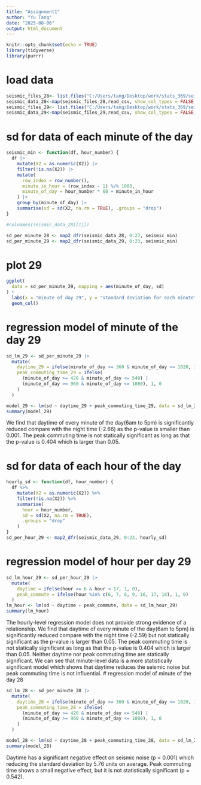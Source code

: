 ---
title: "Assignment1"
author: "Yu Tang"
date: "2025-08-06"
output: html_document
---

```{r setup, include=FALSE}
knitr::opts_chunk$set(echo = TRUE)
library(tidyverse)
library(purrr)
```

# load data
```{r}
seismic_files_28<- list.files("C:/Users/tang/Desktop/work/stats_369/seismic/28",pattern=".csv",full=TRUE)
seismic_data_28<-map(seismic_files_28,read_csv, show_col_types = FALSE, col_names = FALSE)
seismic_files_29<- list.files("C:/Users/tang/Desktop/work/stats_369/seismic/29",pattern=".csv",full=TRUE)
seismic_data_29<-map(seismic_files_29,read_csv, show_col_types = FALSE, col_names = FALSE)
```

# sd for data of each minute of the day
```{r}
seismic_min <- function(df, hour_number) {
  df |>
    mutate(X2 = as.numeric(X2)) |>
    filter(!is.na(X2)) |>
    mutate(
      row_index = row_number(),
      minute_in_hour = (row_index - 1) %/% 1080,
      minute_of_day = hour_number * 60 + minute_in_hour
    ) |>
    group_by(minute_of_day) |>
    summarise(sd = sd(X2, na.rm = TRUE), .groups = "drop")
}

#colnames(seismic_data_28[[1]])

sd_per_minute_28 <- map2_dfr(seismic_data_28, 0:23, seismic_min)
sd_per_minute_29 <- map2_dfr(seismic_data_29, 0:23, seismic_min)
```

# plot 29
```{r}
ggplot(
  data = sd_per_minute_29, mapping = aes(minute_of_day, sd)
) + 
  labs(x = "minute of day 29", y = "standard deviation for each minute", title = "plot of standard deviation of the height displacement for each minute of the day") +
  geom_col()

```


# regression model of minute of the day 29
```{r}
sd_lm_29 <- sd_per_minute_29 |>
  mutate(
    daytime_29 = ifelse(minute_of_day >= 360 & minute_of_day <= 1020, 1, 0),
    peak_commuting_time_29 = ifelse(
      (minute_of_day >= 420 & minute_of_day <= 540) |
      (minute_of_day >= 960 & minute_of_day <= 1080), 1, 0
    )
  )

model_29 <- lm(sd ~ daytime_29 + peak_commuting_time_29, data = sd_lm_29)
summary(model_29)
```
We find that daytime of every minute of the day(6am to 5pm) is significantly reduced compare with the night time (-2.66) as the p-value is smaller than 0.001. The peak commuting time is not statically significant as long as that the p-value is 0.404 which is larger than 0.05. 

# sd for data of each hour of the day
```{r}
hourly_sd <- function(df, hour_number) {
  df %>%
    mutate(X2 = as.numeric(X2)) %>%
    filter(!is.na(X2)) %>%
    summarise(
      hour = hour_number,
      sd = sd(X2, na.rm = TRUE),
      .groups = "drop"
    )
}
sd_per_hour_29 <- map2_dfr(seismic_data_29, 0:23, hourly_sd)
```

# regression model of hour per day 29
```{r}
sd_lm_hour_29 <- sd_per_hour_29 |>
  mutate(
    daytime = ifelse(hour >= 6 & hour < 17, 1, 0),
    peak_commute = ifelse(hour %in% c(6, 7, 8, 9, 16, 17, 18), 1, 0)
  )
lm_hour <- lm(sd ~ daytime + peak_commute, data = sd_lm_hour_29)
summary(lm_hour)
```
The hourly-level regression model does not provide strong evidence of a relationship. We find that daytime of every minute of the day(6am to 5pm) is significantly reduced compare with the night time (-2.59) but not statically significant as the p-value is larger than 0.05. The peak commuting time is not statically significant as long as that the p-value is 0.404 which is larger than 0.05. Neither daytime nor peak commuting time are statically significant. 
We can see that minute-level data is a more statistically significant model which shows that daytime reduces the seismic noise but peak commuting time is not influential. 
# regression model of minute of the day 28
```{r}
sd_lm_28 <- sd_per_minute_28 |>
  mutate(
    daytime_28 = ifelse(minute_of_day >= 360 & minute_of_day <= 1020, 1, 0),
    peak_commuting_time_28 = ifelse(
      (minute_of_day >= 420 & minute_of_day <= 540) |
      (minute_of_day >= 960 & minute_of_day <= 1080), 1, 0
    )
  )

model_28 <- lm(sd ~ daytime_28 + peak_commuting_time_28, data = sd_lm_28)
summary(model_28)
```

Daytime has a significant negative effect on seismic noise (p < 0.001) which reducing the standard deviation by 5.76 units on average. Peak commuting time shows a small negative effect, but it is not statistically significant (p = 0.542).
